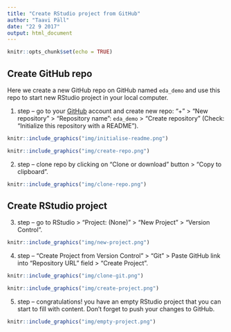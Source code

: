 ```yaml
---
title: "Create RStudio project from GitHub"
author: "Taavi Päll"
date: "22 9 2017"
output: html_document
---
```


```r
knitr::opts_chunk$set(echo = TRUE)
```

## Create GitHub repo

Here we create a new GitHub repo on GitHub named `eda_demo` and use this repo to start new RStudio project in your local computer.

1. step -- go to your [GitHub](https://github.com) account and create new repo: "+" > "New repository" > "Repository name": `eda_demo` > "Create repository" (Check: "Initialize this repository with a README").

```r
knitr::include_graphics("img/initialise-readme.png")
```


```r
knitr::include_graphics("img/create-repo.png")
```

2. step -- clone repo by clicking on "Clone or download" button > "Copy to clipboard".

```r
knitr::include_graphics("img/clone-repo.png")
```

## Create RStudio project

3. step -- go to RStudio > "Project: (None)" > "New Project" > "Version Control".

```r
knitr::include_graphics("img/new-project.png")
```

4. step -- "Create Project from Version Control" > "Git" > Paste GitHub link into "Repository URL" field > "Create Project".

```r
knitr::include_graphics("img/clone-git.png")
```


```r
knitr::include_graphics("img/create-project.png")
```

5. step -- congratulations! you have an empty RStudio project that you can start to fill with content. Don't forget to push your changes to GitHub. 

```r
knitr::include_graphics("img/empty-project.png")
```

